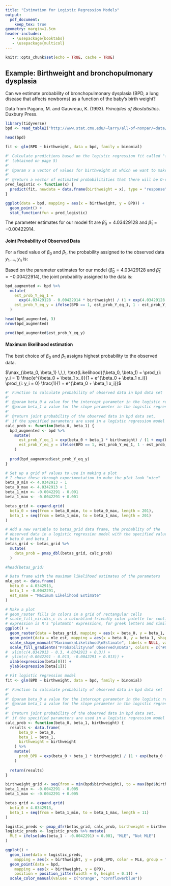 ```yaml
---
title: "Estimation for Logistic Regression Models"
output:
  pdf_document:
    keep_tex: true
geometry: margin=1.5cm
header-includes:
   - \usepackage{booktabs}
   - \usepackage{multicol}
---
```


```r
knitr::opts_chunk$set(echo = TRUE, cache = TRUE)
```

## Example: Birthweight and bronchopulmonary dysplasia

Can we estimate probability of bronchopulmonary dysplasia (BPD, a lung disease that affects newborns) as a function of the baby's birth weight?

Data from Pagano, M. and Gauvreau, K. (1993). *Principles of Biostatistics*. Duxbury Press.

\begin{align*}
Y_i &= \begin{cases} 1 & \text{ if baby number $i$ has BPD} \\ 0 & \text{ otherwise} \end{cases} \\
X_i &= \text{ birth weight for baby number $i$}
\end{align*}

```r
library(tidyverse)
bpd <- read_table2("http://www.stat.cmu.edu/~larry/all-of-nonpar/=data/bpd.dat")
```

```r
head(bpd)
```

```r
fit <- glm(BPD ~ birthweight, data = bpd, family = binomial)
```


```r
#' Calculate predictions based on the logistic regression fit called "fit"
#' (obtained on page 5)
#'
#' @param x a vector of values for birthweight at which we want to make predictions
#'
#' @return a vector of estimated probabilitities that there will be O-ring damage
pred_logistic <- function(x) {
  predict(fit, newdata = data.frame(birthweight = x), type = "response")
}

ggplot(data = bpd, mapping = aes(x = birthweight, y = BPD)) +
  geom_point() +
  stat_function(fun = pred_logistic)
```

The parameter estimates for our model fit are $\hat{\beta}_0 = 4.03429128$ and $\hat{\beta}_1 = -0.00422914$.

#### Joint Probability of Observed Data

For a fixed value of $\beta_0$ and $\beta_1$, the probability assigned to the observed data $y_1, \ldots, y_n$ is:

\begin{align*}
&P(Y_1 = y_1, Y_2 = y_2, \ldots, Y_n = y_n \vert x_1, \ldots, x_n) = P(Y_1 = y_1 \vert x_1) P(Y_2 = y_2 \vert x_2) \cdots P(Y_n = y_n \vert x_n) \\
&\qquad = \prod_{i: y_i = 1} \frac{e^{\beta_0 + \beta_1 x_i}}{1 + e^{\beta_0 + \beta_1 x_i}} \prod_{i: y_i = 0} \frac{1}{1 + e^{\beta_0 + \beta_1 x_i}}
\end{align*}

Based on the parameter estimates for our model ($\hat{\beta}_0 = 4.03429128$ and $\hat{\beta}_1 = -0.00422914$), the joint probability assigned to the data is:

```r
bpd_augmented <- bpd %>%
  mutate(
    est_prob_Y_eq_1 =
      exp(4.03429128 - 0.00422914 * birthweight) / (1 + exp(4.03429128 - 0.00422914 * birthweight)),
    est_prob_Y_eq_y = ifelse(BPD == 1, est_prob_Y_eq_1, 1 - est_prob_Y_eq_1)
  )

head(bpd_augmented, 3)
nrow(bpd_augmented)

prod(bpd_augmented$est_prob_Y_eq_y)
```

#### Maximum likelihood estimation

The best choice of $\beta_0$ and $\beta_1$ assigns highest probability to the observed data.

$\max_{\beta_0, \beta_1} \,\,\, \text{Likelihood}(\beta_0, \beta_1) = \prod_{i: y_i = 1} \frac{e^{\beta_0 + \beta_1 x_i}}{1 + e^{\beta_0 + \beta_1 x_i}} \prod_{i: y_i = 0} \frac{1}{1 + e^{\beta_0 + \beta_1 x_i}}$

```r
#' Function to calculate probability of observed data in bpd data set
#'
#' @param beta_0 a value for the intercept parameter in the logistic regression model
#' @param beta_1 a value for the slope parameter in the logistic regression model
#'
#' @return joint probability of the observed data in bpd data set,
#' if the specified parameters are used in a logistic regression model
calc_prob <- function(beta_0, beta_1) {
  bpd_augmented <- bpd %>%
    mutate(
      est_prob_Y_eq_1 = exp(beta_0 + beta_1 * birthweight) / (1 + exp(beta_0 + beta_1 * birthweight)),
      est_prob_Y_eq_y = ifelse(BPD == 1, est_prob_Y_eq_1, 1 - est_prob_Y_eq_1)
    )
  
  prod(bpd_augmented$est_prob_Y_eq_y)
}

# Set up a grid of values to use in making a plot
# I chose these through experimentation to make the plot look "nice"
beta_0_min <- 4.0342913 - 1
beta_0_max <- 4.0342913 + 1
beta_1_min <- -0.0042291 - 0.001
beta_1_max <- -0.0042291 + 0.001

betas_grid <- expand.grid(
  beta_0 = seq(from = beta_0_min, to = beta_0_max, length = 201),
  beta_1 = seq(from = beta_1_min, to = beta_1_max, length = 201)
)

# Add a new variable to betas_grid data frame, the probablity of the
# observed data in a logistic regression model with the specified values of
# beta_0 and beta_1
betas_grid <- betas_grid %>%
  mutate(
    data_prob = pmap_dbl(betas_grid, calc_prob)
  )

#head(betas_grid)
```

```r
# Data frame with the maximum likelihood estimates of the parameters
mle_est <- data.frame(
  beta_0 = 4.0342913,
  beta_1 = -0.0042291,
  est_name = "Maximum Likelihood Estimate"
)

# Make a plot
# geom_raster fills in colors in a grid of rectangular cells
# scale_fill_viridis_c is a colorblind-friendly color palette for continuous variables
# expression is R's "plotmath" expressions, for greek letters and similar
ggplot() +
  geom_raster(data = betas_grid, mapping = aes(x = beta_0, y = beta_1, fill = data_prob)) +
  geom_point(data = mle_est, mapping = aes(x = beta_0, y = beta_1, shape = est_name)) +
  scale_shape_manual("Maximum\nLikelihood\nEstimate", labels = NULL, values = 3) +
  scale_fill_gradientn("Probability\nof Observed\nData", colors = c("#0D0887FF", "#6A00A8FF", "#B12A90FF", "#E16462FF", "#FCA636FF", "#F0F921FF")) +
#  xlim(c(4.0342913 - 0.3, 4.0342913 + 0.3)) +
#  ylim(c(-0.0042291 - 0.013, -0.0042291 + 0.013)) +
  xlab(expression(beta[0])) +
  ylab(expression(beta[1]))
```

```r
# Fit logistic regression model
fit <- glm(BPD ~ birthweight, data = bpd, family = binomial)

#' Function to calculate probability of observed data in bpd data set
#'
#' @param beta_0 a value for the intercept parameter in the logistic regression model
#' @param beta_1 a value for the slope parameter in the logistic regression model
#'
#' @return joint probability of the observed data in bpd data set,
#' if the specified parameters are used in a logistic regression model
calc_prob <- function(beta_0, beta_1, birthweight) {
  results <- data.frame(
      beta_0 = beta_0,
      beta_1 = beta_1,
      birthweight = birthweight
    ) %>%
    mutate(
      prob_BPD = exp(beta_0 + beta_1 * birthweight) / (1 + exp(beta_0 + beta_1 * birthweight))
    )
  
  return(results)
}

birthweight_grid <- seq(from = min(bpd$birthweight), to = max(bpd$birthweight), length = 101)
beta_1_min <- -0.0042291 - 0.005
beta_1_max <- -0.0042291 + 0.005

betas_grid <- expand.grid(
  beta_0 = 4.0342913,
  beta_1 = seq(from = beta_1_min, to = beta_1_max, length = 11)
)

logistic_preds <- pmap_dfr(betas_grid, calc_prob, birthweight = birthweight_grid)
logistic_preds <- logistic_preds %>% mutate(
  MLE = ifelse(abs(beta_1 - -0.0042291) < 0.001, "MLE", "Not MLE")
)

ggplot() +
  geom_line(data = logistic_preds,
    mapping = aes(x = birthweight, y = prob_BPD, color = MLE, group = factor(beta_1))) +
  geom_point(data = bpd,
    mapping = aes(x = birthweight, y = BPD),
    position = position_jitter(width = 0, height = 0.1)) +
  scale_color_manual(values = c("orange", "cornflowerblue"))
```
